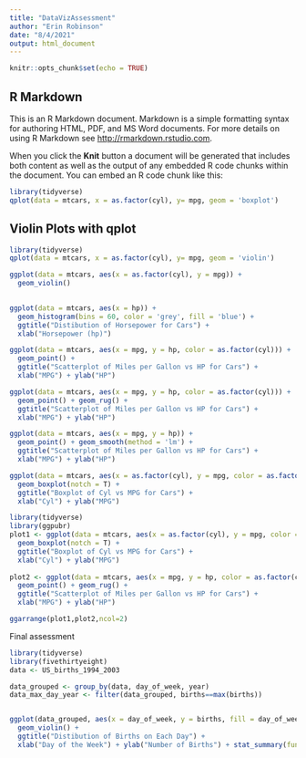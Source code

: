 ```yaml
---
title: "DataVizAssessment"
author: "Erin Robinson"
date: "8/4/2021"
output: html_document
---
```


```r
knitr::opts_chunk$set(echo = TRUE)
```

## R Markdown

This is an R Markdown document. Markdown is a simple formatting syntax for authoring HTML, PDF, and MS Word documents. For more details on using R Markdown see <http://rmarkdown.rstudio.com>.

When you click the **Knit** button a document will be generated that includes both content as well as the output of any embedded R code chunks within the document. You can embed an R code chunk like this:

```r
library(tidyverse)
qplot(data = mtcars, x = as.factor(cyl), y= mpg, geom = 'boxplot')
```

## Violin Plots with qplot 

```r
library(tidyverse)
qplot(data = mtcars, x = as.factor(cyl), y= mpg, geom = 'violin')
```

```r
ggplot(data = mtcars, aes(x = as.factor(cyl), y = mpg)) + 
  geom_violin()
  
```

```r
ggplot(data = mtcars, aes(x = hp)) + 
  geom_histogram(bins = 60, color = 'grey', fill = 'blue') + 
  ggtitle("Distibution of Horsepower for Cars") + 
  xlab("Horsepower (hp)") 

```

```r
ggplot(data = mtcars, aes(x = mpg, y = hp, color = as.factor(cyl))) + 
  geom_point() + 
  ggtitle("Scatterplot of Miles per Gallon vs HP for Cars") + 
  xlab("MPG") + ylab("HP")
```

```r
ggplot(data = mtcars, aes(x = mpg, y = hp, color = as.factor(cyl))) + 
  geom_point() + geom_rug() +
  ggtitle("Scatterplot of Miles per Gallon vs HP for Cars") + 
  xlab("MPG") + ylab("HP")
```

```r
ggplot(data = mtcars, aes(x = mpg, y = hp)) + 
  geom_point() + geom_smooth(method = 'lm') +
  ggtitle("Scatterplot of Miles per Gallon vs HP for Cars") + 
  xlab("MPG") + ylab("HP")
```

```r
ggplot(data = mtcars, aes(x = as.factor(cyl), y = mpg, color = as.factor(cyl))) + 
  geom_boxplot(notch = T) +
  ggtitle("Boxplot of Cyl vs MPG for Cars") + 
  xlab("Cyl") + ylab("MPG")

```

```r
library(tidyverse)
library(ggpubr)
plot1 <- ggplot(data = mtcars, aes(x = as.factor(cyl), y = mpg, color = as.factor(cyl))) + 
  geom_boxplot(notch = T) +
  ggtitle("Boxplot of Cyl vs MPG for Cars") + 
  xlab("Cyl") + ylab("MPG")
  
plot2 <- ggplot(data = mtcars, aes(x = mpg, y = hp, color = as.factor(cyl))) + 
  geom_point() + geom_rug() +
  ggtitle("Scatterplot of Miles per Gallon vs HP for Cars") + 
  xlab("MPG") + ylab("HP")

ggarrange(plot1,plot2,ncol=2)

```

Final assessment

```r

library(tidyverse)
library(fivethirtyeight)
data <- US_births_1994_2003

data_grouped <- group_by(data, day_of_week, year)
data_max_day_year <- filter(data_grouped, births==max(births))


ggplot(data_grouped, aes(x = day_of_week, y = births, fill = day_of_week)) +
  geom_violin() + 
  ggtitle("Distibution of Births on Each Day") + 
  xlab("Day of the Week") + ylab("Number of Births") + stat_summary(fun = mean, geom = "point", color = 'white') + labs(fill='Day') 

```

## 
